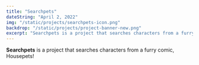```yaml
---
title: "Searchpets"
dateString: "April 2, 2022"
img: "/static/projects/searchpets-icon.png"
backdrop: "/static/projects/project-banner-new.png"
excerpt: "Searchpets is a project that searches characters from a furry comic, Housepets!"
---
```


<SEOHead title={title} description={excerpt} />

<ProjectHeader
	title={title}
	dateString={dateString}
	img={img}
/>

**Searchpets** is a project that searches characters from a furry comic, Housepets!
